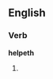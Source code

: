 ==English==

===Verb===
'''helpeth'''

# {{archaic third-person singular of|help}}
{{count page|[[Wiktionary:Page count]]}}
